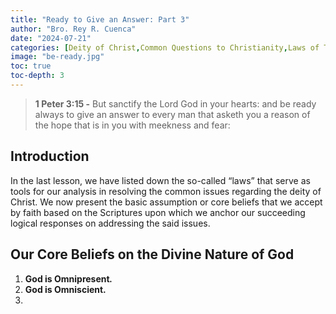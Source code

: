 ```yaml
---
title: "Ready to Give an Answer: Part 3"
author: "Bro. Rey R. Cuenca"
date: "2024-07-21"
categories: [Deity of Christ,Common Questions to Christianity,Laws of Thought]
image: "be-ready.jpg"
toc: true
toc-depth: 3
---
```


> **1 Peter 3:15 -** But sanctify the Lord God in your hearts: and be ready always to give an answer to every man that asketh you a reason of the hope that is in you with meekness and fear:

## Introduction

In the last lesson, we have listed down the so-called "laws" that serve as tools for our analysis in resolving the common issues regarding the deity of Christ. We now present the basic assumption or core beliefs that we accept by faith based on the Scriptures upon which we anchor our succeeding logical responses on addressing the said issues.

## Our Core Beliefs on the Divine Nature of God

1.  **God is Omnipresent*.***
2.  **God is Omniscient.**
3.  
